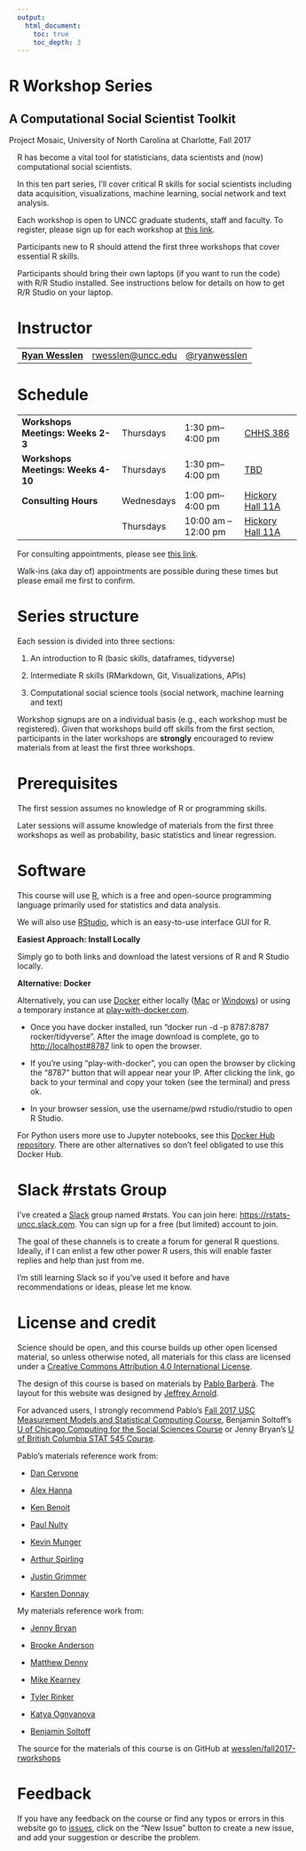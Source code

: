 ```yaml
---
output:
  html_document:
    toc: true
    toc_depth: 3
---
```


<div class="container">
<div class="jumbotron" style="margin-left:-15px">
<h1 class="title">R Workshop Series</h1>
<h2 class="subtitle">A Computational Social Scientist Toolkit</h2>
<p>Project Mosaic, University of North Carolina at Charlotte, Fall 2017</p>
</div>
</div>

R has become a vital tool for statisticians, data scientists and (now) computational social scientists. 

In this ten part series, I'll cover critical R skills for social scientists including data acquisition, visualizations, machine learning, social network and text analysis.

Each workshop is open to UNCC graduate students, staff and faculty. To register, please sign up for each workshop at [this link](https://projectmosaic.uncc.edu/events-list/).

Participants new to R should attend the first three workshops that cover essential R skills.

Participants should bring their own laptops (if you want to run the code) with R/R Studio installed. See instructions below for details on how to get R/R Studio on your laptop.

# Instructor

<table class = "table table-striped">
<tr>
<td><a href="http://wesslen.github.io"><strong>Ryan Wesslen</strong></a></td>
<td><a href="mailto:rwesslen@uncc.edu">rwesslen@uncc.edu</a></td>
<td><a href="https://www.twitter.com/ryanwesslen">@ryanwesslen</a></td>
</tr>
</table>


# Schedule

<table class = "table table-striped table-hover">
<tr>
<td><b>Workshops Meetings: Weeks 2-3</b></td>
<td>Thursdays</td>
<td>1:30 pm&ndash;4:00 pm</td>
<td><a href="https://maps.uncc.edu/#/?nav=Pldbs&ctr=35.307124719006715,-80.73032088060383&z=16&blnd=t,cc-parking,cc-amenities&pop=9CBEA07B-2D19-4101-8F47-8E6191595A88">CHHS 386</a></td>
</tr>
<tr>
<td><b>Workshops Meetings: Weeks 4-10</b></td>
<td>Thursdays</td>
<td>1:30 pm&ndash;4:00 pm</td>
<td><a href="">TBD</a></td>
</tr>
<tr>
<td><b>Consulting Hours</b></td>
<td>Wednesdays</td>
<td>1:00 pm&ndash;4:00 pm</td>
<td><a href="https://maps.uncc.edu/#/?nav=PLdbs&ctr=35.30922199999999,-80.72897999999999&z=17&blnd=t,cc-parking,cc-amenities&pop=6E445E31-2F80-4EC1-BDCE-48FAC9D77049">Hickory Hall 11A</a></td>
</tr>
<tr>
<td></td>
<td>Thursdays</td>
<td>10:00 am &ndash;12:00 pm</td>
<td><a href="https://maps.uncc.edu/#/?nav=PLdbs&ctr=35.30922199999999,-80.72897999999999&z=17&blnd=t,cc-parking,cc-amenities&pop=6E445E31-2F80-4EC1-BDCE-48FAC9D77049">Hickory Hall 11A</a></td>
</tr>
</table>

For consulting appointments, please see [this link](https://projectmosaic.uncc.edu/consulting-services/).

Walk-ins (aka day of) appointments are possible during these times but please email me first to confirm.

# Series structure

Each session is divided into three sections: 

1. An introduction to R (basic skills, dataframes, tidyverse)

2. Intermediate R skills (RMarkdown, Git, Visualizations, APIs)

3. Computational social science tools (social network, machine learning and text) 

Workshop signups are on a individual basis (e.g., each workshop must be registered). Given that workshops build off skills from the first section, participants in the later workshops are **strongly** encouraged to review materials from at least the first three workshops.

# Prerequisites

The first session assumes no knowledge of R or programming skills. 

Later sessions will assume knowledge of materials from the first three workshops as well as probability, basic statistics and linear regression. 

# Software 

This course will use [R](http://archive.linux.duke.edu/cran/), which is a free and open-source programming language primarily used for statistics and data analysis. 

We will also use [RStudio](https://www.rstudio.com/), which is an easy-to-use interface GUI for R. 

**Easiest Approach: Install Locally**

Simply go to both links and download the latest versions of R and R Studio locally. 

**Alternative: Docker**

Alternatively, you can use [Docker](https://www.docker.com/) either locally ([Mac](https://www.docker.com/docker-mac) or [Windows](https://www.docker.com/docker-windows)) or using a temporary instance at [play-with-docker.com](http://labs.play-with-docker.com/).

* Once you have docker installed, run "docker run -d -p 8787:8787 rocker/tidyverse". After the image download is complete, go to [http://localhost#8787](http://localhost#8787) link to open the browser. 

* If you're using "play-with-docker", you can open the browser by clicking the "8787" button that will appear near your IP. After clicking the link, go back to your terminal and copy your token (see the terminal) and press ok.

* In your browser session, use the username/pwd rstudio/rstudio to open R Studio. 

For Python users more use to Jupyter notebooks, see this [Docker Hub repository](https://hub.docker.com/r/jupyter/datascience-notebook/). There are other alternatives so don't feel obligated to use this Docker Hub. 

# Slack #rstats Group

I've created a [Slack](https://slack.com/) group named #rstats. You can join here: [https://rstats-uncc.slack.com](https://join.slack.com/t/rstats-uncc/shared_invite/MjM2MDIwMDU2MzQwLTE1MDQ1MzczOTgtYjA5ZGVkMDI5Mw). You can sign up for a free (but limited) account to join.

The goal of these channels is to create a forum for general R questions. Ideally, if I can enlist a few other power R users, this will enable faster replies and help than just from me.

I'm still learning Slack so if you've used it before and have recommendations or ideas, please let me know.

# License and credit

Science should be open, and this course builds up other open licensed material, so unless otherwise noted, all materials for this class are licensed under a <a rel="license" href="https://creativecommons.org/licenses/by/4.0/">Creative Commons Attribution 4.0 International License</a>.

The design of this course is based on materials by [Pablo Barberá](http://pablobarbera.com/). The layout for this website was designed by [Jeffrey Arnold](http://www.jrnold.me/).

For advanced users, I strongly recommend Pablo's [Fall 2017 USC Measurement Models and Statistical Computing Course](http://pablobarbera.com/POIR613), Benjamin Soltoff's [U of Chicago Computing for the Social Sciences Course](http://cfss.uchicago.edu/index.html) or Jenny Bryan's [U of British Columbia STAT 545 Course](http://stat545.com/). 

Pablo's materials reference work from:

* [Dan Cervone](http://dcervone.com/)

* [Alex Hanna](http://alex-hanna.com)

* [Ken Benoit](http://www.kenbenoit.net/)

* [Paul Nulty](https://github.com/pnulty)

* [Kevin Munger](https://github.com/kmunger)

* [Arthur Spirling](http://www.nyu.edu/projects/spirling/)

* [Justin Grimmer](http://www.justingrimmer.org/)

* [Karsten Donnay](http://www.karstendonnay.net/)

My materials reference work from:

* [Jenny Bryan](https://github.com/jennybc)

* [Brooke Anderson](https://github.com/geanders/)

* [Matthew Denny](http://www.mjdenny.com/)

* [Mike Kearney](https://github.com/mkearney)

* [Tyler Rinker](https://github.com/trinker)

* [Katya Ognyanova](http://kateto.net/)

* [Benjamin Soltoff](http://cfss.uchicago.edu/index.html)

The source for the materials of this course is on GitHub at <a href="https://github.com/wesslen/fall2017-rworkshops">wesslen/fall2017-rworkshops</a>

# Feedback

If you have any feedback on the course or find any typos or errors in this website go to [issues](https://github.com/wesslen/fall2017-rworkshops/issues), click on the "New Issue" button to create a new issue, and add your suggestion or describe the problem.